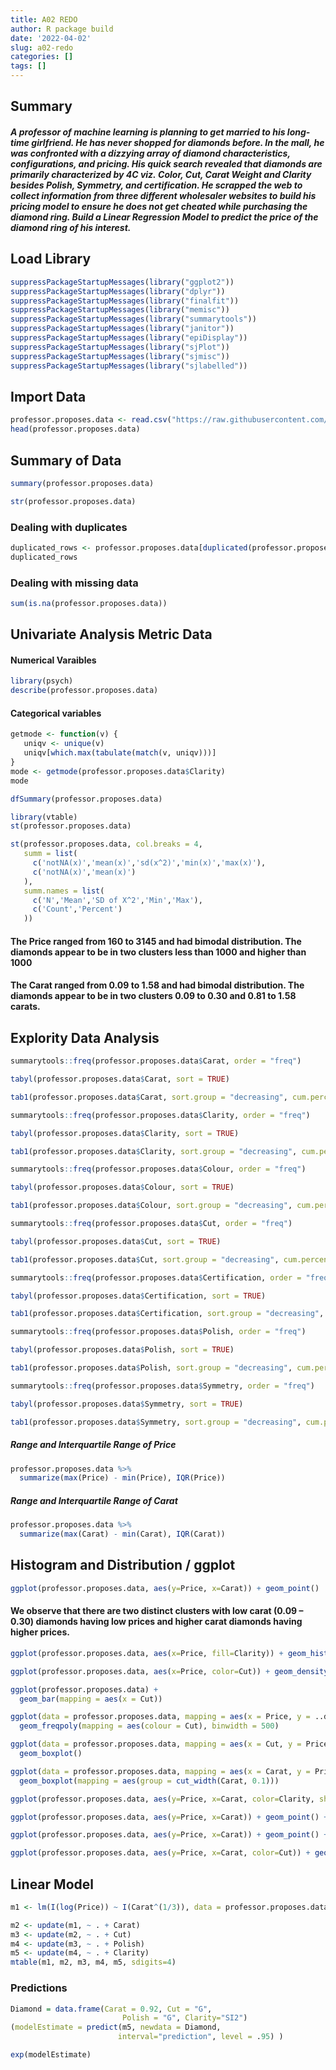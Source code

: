 ```yaml
---
title: A02 REDO
author: R package build
date: '2022-04-02'
slug: a02-redo
categories: []
tags: []
---
```


## Summary 
##### A professor of machine learning is planning to get married to his long-time girlfriend. He has never shopped for diamonds before. In the mall, he was confronted with a dizzying array of diamond characteristics, configurations, and pricing. His quick search revealed that diamonds are primarily characterized by 4C viz. Color, Cut, Carat Weight and Clarity besides Polish, Symmetry, and certification. He scrapped the web to collect information from three different wholesaler websites to build his pricing model to ensure he does not get cheated while purchasing the diamond ring. Build a Linear Regression Model to predict the price of the diamond ring of his interest. 



## Load Library
```r
suppressPackageStartupMessages(library("ggplot2"))
suppressPackageStartupMessages(library("dplyr"))
suppressPackageStartupMessages(library("finalfit"))
suppressPackageStartupMessages(library("memisc"))
suppressPackageStartupMessages(library("summarytools"))
suppressPackageStartupMessages(library("janitor"))
suppressPackageStartupMessages(library("epiDisplay"))
suppressPackageStartupMessages(library("sjPlot"))
suppressPackageStartupMessages(library("sjmisc"))
suppressPackageStartupMessages(library("sjlabelled"))
```



## Import Data
```r
professor.proposes.data <- read.csv("https://raw.githubusercontent.com/JennaLeali/JennaLealisWebsite/main/Professor_Proposes_Data-3.csv")
head(professor.proposes.data)
```




## Summary of Data
```r
summary(professor.proposes.data)
```
```r
str(professor.proposes.data)
```

### Dealing with duplicates 
```r
duplicated_rows <- professor.proposes.data[duplicated(professor.proposes.data),]
duplicated_rows
```


### Dealing with missing data 
```r
sum(is.na(professor.proposes.data))
```




## Univariate Analysis Metric Data
#### Numerical Varaibles
```r
library(psych)
describe(professor.proposes.data)
```
#### Categorical variables
```r
getmode <- function(v) {
   uniqv <- unique(v)
   uniqv[which.max(tabulate(match(v, uniqv)))]
}
mode <- getmode(professor.proposes.data$Clarity)
mode
```


```r
dfSummary(professor.proposes.data)
```

```r
library(vtable)
st(professor.proposes.data)
```
```r
st(professor.proposes.data, col.breaks = 4,
   summ = list(
     c('notNA(x)','mean(x)','sd(x^2)','min(x)','max(x)'),
     c('notNA(x)','mean(x)')
   ),
   summ.names = list(
     c('N','Mean','SD of X^2','Min','Max'),
     c('Count','Percent')
   ))
```

#### The Price ranged from 160 to 3145 and had bimodal distribution. The diamonds appear to be in two clusters less than 1000 and higher than 1000
#### The Carat ranged from 0.09 to 1.58 and had bimodal distribution. The diamonds appear to be in two clusters 0.09 to 0.30 and 0.81 to 1.58 carats.




## Explority Data Analysis 
```r
summarytools::freq(professor.proposes.data$Carat, order = "freq")
```
```r
tabyl(professor.proposes.data$Carat, sort = TRUE)
```
```r
tab1(professor.proposes.data$Carat, sort.group = "decreasing", cum.percent = TRUE)
```


```r
summarytools::freq(professor.proposes.data$Clarity, order = "freq")
```
```r
tabyl(professor.proposes.data$Clarity, sort = TRUE)
```
```r
tab1(professor.proposes.data$Clarity, sort.group = "decreasing", cum.percent = TRUE)
```



```r
summarytools::freq(professor.proposes.data$Colour, order = "freq")
```
```r
tabyl(professor.proposes.data$Colour, sort = TRUE)
```
```r
tab1(professor.proposes.data$Colour, sort.group = "decreasing", cum.percent = TRUE)
```



```r
summarytools::freq(professor.proposes.data$Cut, order = "freq")
```
```r
tabyl(professor.proposes.data$Cut, sort = TRUE)
```
```r
tab1(professor.proposes.data$Cut, sort.group = "decreasing", cum.percent = TRUE)
```



```r
summarytools::freq(professor.proposes.data$Certification, order = "freq")
```
```r
tabyl(professor.proposes.data$Certification, sort = TRUE)
```
```r
tab1(professor.proposes.data$Certification, sort.group = "decreasing", cum.percent = TRUE)
```



```r
summarytools::freq(professor.proposes.data$Polish, order = "freq")
```
```r
tabyl(professor.proposes.data$Polish, sort = TRUE)
```
```r
tab1(professor.proposes.data$Polish, sort.group = "decreasing", cum.percent = TRUE)
```



```r
summarytools::freq(professor.proposes.data$Symmetry, order = "freq")
```
```r
tabyl(professor.proposes.data$Symmetry, sort = TRUE)
```
```r
tab1(professor.proposes.data$Symmetry, sort.group = "decreasing", cum.percent = TRUE)
```




##### Range and Interquartile Range of Price 
```r
professor.proposes.data %>%
  summarize(max(Price) - min(Price), IQR(Price))
```

##### Range and Interquartile Range of Carat 
```r
professor.proposes.data %>%
  summarize(max(Carat) - min(Carat), IQR(Carat))
```




## Histogram and Distribution / ggplot


```r
ggplot(professor.proposes.data, aes(y=Price, x=Carat)) + geom_point()
```
#### We observe that there are two distinct clusters with low carat (0.09 – 0.30) diamonds having low prices and higher carat diamonds having higher prices. 






```r
ggplot(professor.proposes.data, aes(x=Price, fill=Clarity)) + geom_histogram()
```

```r
ggplot(professor.proposes.data, aes(x=Price, color=Cut)) + geom_density()
```



```r
ggplot(professor.proposes.data) + 
  geom_bar(mapping = aes(x = Cut))
```

```r
ggplot(data = professor.proposes.data, mapping = aes(x = Price, y = ..density..)) + 
  geom_freqpoly(mapping = aes(colour = Cut), binwidth = 500)
```

```r
ggplot(data = professor.proposes.data, mapping = aes(x = Cut, y = Price)) +
  geom_boxplot()
```

```r
ggplot(data = professor.proposes.data, mapping = aes(x = Carat, y = Price)) + 
  geom_boxplot(mapping = aes(group = cut_width(Carat, 0.1)))
```

```r
ggplot(professor.proposes.data, aes(y=Price, x=Carat, color=Clarity, shape=Cut)) + geom_point()
```

```r
ggplot(professor.proposes.data, aes(y=Price, x=Carat)) + geom_point() + geom_smooth()
```

```r
ggplot(professor.proposes.data, aes(y=Price, x=Carat)) + geom_point() + geom_smooth(se=FALSE)
```

```r
ggplot(professor.proposes.data, aes(y=Price, x=Carat, color=Cut)) + geom_point() + facet_wrap(~ Clarity)
```

## Linear Model 

```r
m1 <- lm(I(log(Price)) ~ I(Carat^(1/3)), data = professor.proposes.data)

m2 <- update(m1, ~ . + Carat)
m3 <- update(m2, ~ . + Cut)
m4 <- update(m3, ~ . + Polish)
m5 <- update(m4, ~ . + Clarity)
mtable(m1, m2, m3, m4, m5, sdigits=4)
```

### Predictions 
```r
Diamond = data.frame(Carat = 0.92, Cut = "G",
                         Polish = "G", Clarity="SI2")
(modelEstimate = predict(m5, newdata = Diamond,
                        interval="prediction", level = .95) )
```

```r
exp(modelEstimate)
```


